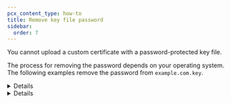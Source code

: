```yaml
---
pcx_content_type: how-to
title: Remove key file password
sidebar:
  order: 7
---
```



You cannot upload a custom certificate with a password-protected key file.

The process for removing the password depends on your operating system. The following examples remove the password from `example.com.key`.

<Details header="Linux">

1. Open a command console.

2. Go to the directory containing the `example.com.key` file.

3. Copy the original key.

   ```sh
   cp example.com.key temp.key
   ```

4. Run the following command (if using an ECDSA certificate, replace `rsa` with `ec`).

   ```sh
   openssl rsa -in temp.key -out example.com.key
   ```

5. When prompted in the console window, enter the original key password.

6. [Upload the file contents](/ssl/edge-certificates/custom-certificates/uploading/#upload-a-custom-certificate) to Cloudflare.

</Details>

<Details header="Windows">

1. Go to [https://indy.fulgan.com/SSL/](https://indy.fulgan.com/SSL/) and download the latest version of OpenSSL for your x86 or x86_64 operating system.

2. Open the `.zip` file and extract it.

3. Select **openssl.exe**.

4. In the command window that appears, run:

   ```sh
   rsa -in C:\Path\To\example.com.key -out key.pem
   ```

5. Enter the original key password when prompted by the **openssl.exe** command window.

6. [Upload](/ssl/edge-certificates/custom-certificates/uploading/#upload-a-custom-certificate) the contents of the `key.pem` file to Cloudflare.

</Details>
